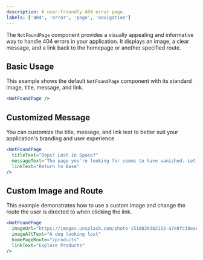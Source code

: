 ```yaml
---
description: A user-friendly 404 error page.
labels: ['404', 'error', 'page', 'navigation']
---
```


The `NotFoundPage` component provides a visually appealing and informative way to handle 404 errors in your application. It displays an image, a clear message, and a link back to the homepage or another specified route.

## Basic Usage

This example shows the default `NotFoundPage` component with its standard image, title, message, and link.

```jsx
<NotFoundPage />
```
## Customized Message
You can customize the title, message, and link text to better suit your application's branding and user experience.
```jsx
<NotFoundPage
  titleText="Oops! Lost in Space?"
  messageText="The page you're looking for seems to have vanished. Let's get you back on track."
  linkText="Return to Base"
/>
```
## Custom Image and Route
This example demonstrates how to use a custom image and change the route the user is directed to when clicking the link.
```jsx
<NotFoundPage
  imageUrl="https://images.unsplash.com/photo-1518020382113-a7e8fc38eac9?auto=format&fit=crop&w=400"
  imageAltText="A dog looking lost"
  homePageRoute="/products"
  linkText="Explore Products"
/>